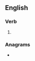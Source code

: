 {{also|orchestrâtes}}
==English==

===Verb===
{{head|en|verb form}}

# {{en-third-person singular of|orchestrate}}

===Anagrams===
* {{anagrams|en|a=aceehorrsstt|Sacher tortes|Sachertortes|sacher tortes}}